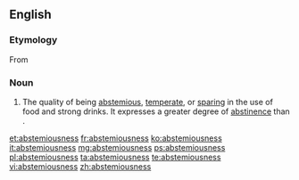 ==English==

===Etymology===
From {{suffix|abstemious|ness}}

===Noun===
{{en-noun|-}}

# The quality of being [[abstemious]], [[temperate]], or [[sparing]] in the use of food and strong drinks. It expresses a greater degree of [[abstinence]] than {{term|temperance}}.

[[et:abstemiousness]]
[[fr:abstemiousness]]
[[ko:abstemiousness]]
[[it:abstemiousness]]
[[mg:abstemiousness]]
[[ps:abstemiousness]]
[[pl:abstemiousness]]
[[ta:abstemiousness]]
[[te:abstemiousness]]
[[vi:abstemiousness]]
[[zh:abstemiousness]]